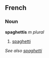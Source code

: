 ==French==
===Noun===
'''spaghettis''' ''m plural''

#[[spaghetti]]

''See also [[spaghetti#French|spaghetti]]''